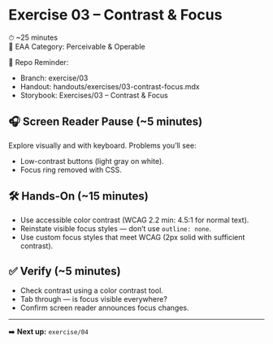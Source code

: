 # Exercise 03 – Contrast & Focus  
⏱ ~25 minutes  
📖 EAA Category: Perceivable & Operable  

📂 Repo Reminder:  
- Branch: exercise/03  
- Handout: handouts/exercises/03-contrast-focus.mdx  
- Storybook: Exercises/03 – Contrast & Focus  

## 🎧 Screen Reader Pause (~5 minutes)  
Explore visually and with keyboard. Problems you’ll see:  
- Low-contrast buttons (light gray on white).  
- Focus ring removed with CSS.  

## 🛠 Hands-On (~15 minutes)  
- Use accessible color contrast (WCAG 2.2 min: 4.5:1 for normal text).  
- Reinstate visible focus styles — don’t use `outline: none`.  
- Use custom focus styles that meet WCAG (2px solid with sufficient contrast).  

## ✅ Verify (~5 minutes)  
- Check contrast using a color contrast tool.  
- Tab through — is focus visible everywhere?  
- Confirm screen reader announces focus changes.  

---
➡️ **Next up:** `exercise/04`
